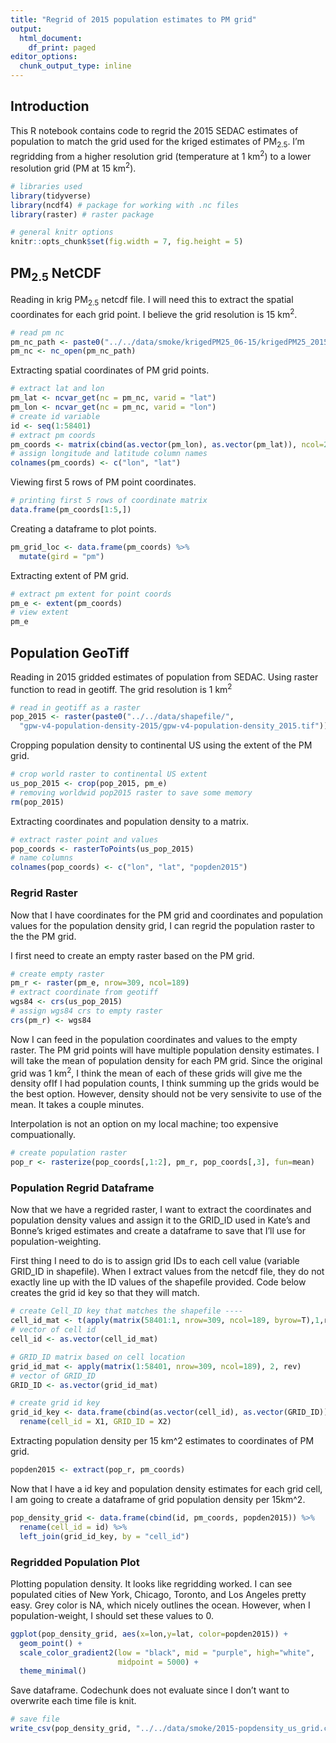 ```yaml
---
title: "Regrid of 2015 population estimates to PM grid"
output:
  html_document:
    df_print: paged
editor_options:
  chunk_output_type: inline
---
```


## Introduction

This R notebook contains code to regrid the 2015 SEDAC estimates of population to match the grid used for the kriged estimates of PM~2.5~. I'm regridding from a higher resolution grid (temperature at 1 km^2^) to a lower resolution grid (PM at 15 km^2^). 

```r
# libraries used
library(tidyverse) 
library(ncdf4) # package for working with .nc files
library(raster) # raster package

# general knitr options
knitr::opts_chunk$set(fig.width = 7, fig.height = 5)
```

## PM~2.5~ NetCDF

Reading in krig PM~2.5~ netcdf file. I will need this to extract the spatial coordinates for each grid point. I believe the grid resolution is 15 km^2^.

```r
# read pm nc
pm_nc_path <- paste0("../../data/smoke/krigedPM25_06-15/krigedPM25_2015.nc")
pm_nc <- nc_open(pm_nc_path)
```

Extracting spatial coordinates of PM grid points.
```r
# extract lat and lon
pm_lat <- ncvar_get(nc = pm_nc, varid = "lat")
pm_lon <- ncvar_get(nc = pm_nc, varid = "lon")
# create id variable
id <- seq(1:58401)
# extract pm coords
pm_coords <- matrix(cbind(as.vector(pm_lon), as.vector(pm_lat)), ncol=2)
# assign longitude and latitude column names
colnames(pm_coords) <- c("lon", "lat")
```

Viewing first 5 rows of PM point coordinates.
```r
# printing first 5 rows of coordinate matrix
data.frame(pm_coords[1:5,])
```

Creating a dataframe to plot points.
```r
pm_grid_loc <- data.frame(pm_coords) %>% 
  mutate(gird = "pm")
```

Extracting extent of PM grid.
```r
# extract pm extent for point coords
pm_e <- extent(pm_coords)
# view extent
pm_e
```

## Population GeoTiff
Reading in 2015 gridded estimates of population from SEDAC. Using raster function to read in geotiff. The grid resolution is 1 km^2^

```r
# read in geotiff as a raster
pop_2015 <- raster(paste0("../../data/shapefile/",
  "gpw-v4-population-density-2015/gpw-v4-population-density_2015.tif"))
```

Cropping population density to continental US using the extent of the PM grid.
```r
# crop world raster to continental US extent
us_pop_2015 <- crop(pop_2015, pm_e)
# removing worldwid pop2015 raster to save some memory
rm(pop_2015)
```

Extracting coordinates and population density to a matrix.
```r
# extract raster point and values
pop_coords <- rasterToPoints(us_pop_2015)
# name columns
colnames(pop_coords) <- c("lon", "lat", "popden2015")
```

### Regrid Raster

Now that I have coordinates for the PM grid and coordinates and population values for the population density grid, I can regrid the population raster to the the PM grid. 

I first need to create an empty raster based on the PM grid.
```r
# create empty raster
pm_r <- raster(pm_e, nrow=309, ncol=189)
# extract coordinate from geotiff
wgs84 <- crs(us_pop_2015)
# assign wgs84 crs to empty raster
crs(pm_r) <- wgs84
```

Now I can feed in the population coordinates and values to the empty raster. The PM grid points will have multiple population density estimates. I will take the mean of population density for each PM grid. Since the original grid was 1 km^2^, I think the mean of each of these grids  will give me the density ofIf I had population counts, I think summing up the grids would be the best option. However, density should not be very sensivite to use of the mean. It takes a couple minutes.

Interpolation is not an option on my local machine; too expensive compuationally.

```r
# create population raster
pop_r <- rasterize(pop_coords[,1:2], pm_r, pop_coords[,3], fun=mean)
```

### Population Regrid Dataframe

Now that we have a regrided raster, I want to extract the coordinates and population density values and assign it to the GRID_ID used in Kate's and Bonne's kriged estimates and create a dataframe to save that I'll use for population-weighting.

First thing I need to do is to assign grid IDs to each cell value (variable GRID_ID in shapefile). When I extract values from the netcdf file, they do not exactly line up with the ID values of the shapefile provided. Code below creates the grid id key so that they will match.

```r
# create Cell_ID key that matches the shapefile ----
cell_id_mat <- t(apply(matrix(58401:1, nrow=309, ncol=189, byrow=T),1,rev))
# vector of cell id
cell_id <- as.vector(cell_id_mat)

# GRID_ID matrix based on cell location
grid_id_mat <- apply(matrix(1:58401, nrow=309, ncol=189), 2, rev)
# vector of GRID_ID
GRID_ID <- as.vector(grid_id_mat)

# create grid id key
grid_id_key <- data.frame(cbind(as.vector(cell_id), as.vector(GRID_ID))) %>%
  rename(cell_id = X1, GRID_ID = X2)
```

Extracting population density per 15 km^2 estimates to coordinates of PM grid.
```r
popden2015 <- extract(pop_r, pm_coords)
```

Now that I have a id key and population density estimates for each grid cell, I am going to create a dataframe of grid population density per 15km^2.

```r
pop_density_grid <- data.frame(cbind(id, pm_coords, popden2015)) %>% 
  rename(cell_id = id) %>% 
  left_join(grid_id_key, by = "cell_id")
```

### Regridded Population Plot

Plotting population density. It looks like regridding worked. I can see populated cities of New York, Chicago, Toronto, and Los Angeles pretty easy. Grey color is NA, which nicely outlines the ocean. However, when I population-weight, I should set these values to 0.
```r
ggplot(pop_density_grid, aes(x=lon,y=lat, color=popden2015)) +
  geom_point() +
  scale_color_gradient2(low = "black", mid = "purple", high="white", 
                        midpoint = 5000) +
  theme_minimal()
```

Save dataframe. Codechunk does not evaluate since I don't want to overwrite each time file is knit.
```r
# save file
write_csv(pop_density_grid, "../../data/smoke/2015-popdensity_us_grid.csv")
```




